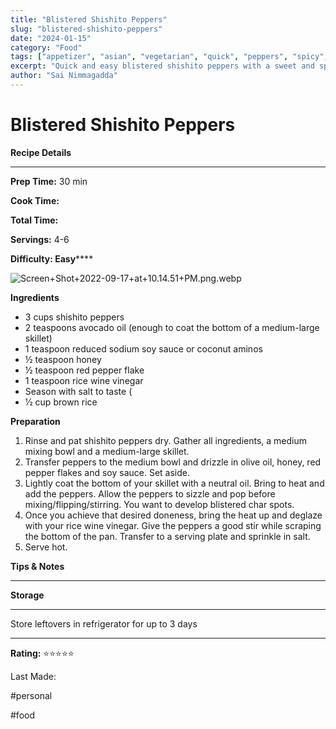 ```yaml
---
title: "Blistered Shishito Peppers"
slug: "blistered-shishito-peppers"
date: "2024-01-15"
category: "Food"
tags: ["appetizer", "asian", "vegetarian", "quick", "peppers", "spicy", "gluten-free"]
excerpt: "Quick and easy blistered shishito peppers with a sweet and spicy glaze. Perfect appetizer ready in 30 minutes."
author: "Sai Nimmagadda"
---
```


# Blistered Shishito Peppers

  


**Recipe Details**

****  


**Prep Time:** 30 min

**Cook Time:** 

**Total Time:** 

**Servings:** 4-6

**Difficulty: Easy******

  


  


![Screen+Shot+2022-09-17+at+10.14.51+PM.png.webp](file:///Screen+Shot+2022-09-17+at+10.14.51+PM.png.webp)

  


**Ingredients**

  


  * 3 cups shishito peppers
  * 2 teaspoons avocado oil (enough to coat the bottom of a medium-large skillet)
  * 1 teaspoon reduced sodium soy sauce or coconut aminos 
  * ½ teaspoon honey 
  * ½ teaspoon red pepper flake 
  * 1 teaspoon rice wine vinegar
  * Season with salt to taste (
  * 1⁄2 cup brown rice

  


**Preparation**

  


  1. Rinse and pat shishito peppers dry. Gather all ingredients, a medium mixing bowl and a medium-large skillet.
  2. Transfer peppers to the medium bowl and drizzle in olive oil, honey, red pepper flakes and soy sauce. Set aside.
  3. Lightly coat the bottom of your skillet with a neutral oil. Bring to heat and add the peppers. Allow the peppers to sizzle and pop before mixing/flipping/stirring. You want to develop blistered char spots. 
  4. Once you achieve that desired doneness, bring the heat up and deglaze with your rice wine vinegar. Give the peppers a good stir while scraping the bottom of the pan. Transfer to a serving plate and sprinkle in salt. 
  5. Serve hot. 

  


**Tips & Notes**

****  


  


**Storage**

****  


Store leftovers in refrigerator for up to 3 days

****  


**Rating:** ⭐⭐⭐⭐⭐

  


Last Made: 

  


#personal

#food

  

